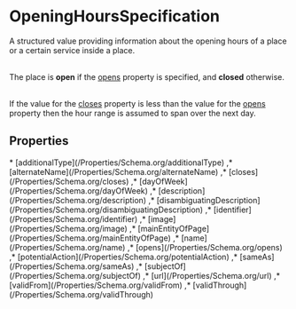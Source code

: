 # OpeningHoursSpecification

A structured value providing information about the opening hours of a place or a certain service inside a place.<br/><br/>

The place is <strong>open</strong> if the <a class="localLink" href="/opens">opens</a> property is specified, and <strong>closed</strong> otherwise.<br/><br/>

If the value for the <a class="localLink" href="/closes">closes</a> property is less than the value for the <a class="localLink" href="/opens">opens</a> property then the hour range is assumed to span over the next day.

## Properties

<Grid>
* [additionalType](/Properties/Schema.org/additionalType)
,* [alternateName](/Properties/Schema.org/alternateName)
,* [closes](/Properties/Schema.org/closes)
,* [dayOfWeek](/Properties/Schema.org/dayOfWeek)
,* [description](/Properties/Schema.org/description)
,* [disambiguatingDescription](/Properties/Schema.org/disambiguatingDescription)
,* [identifier](/Properties/Schema.org/identifier)
,* [image](/Properties/Schema.org/image)
,* [mainEntityOfPage](/Properties/Schema.org/mainEntityOfPage)
,* [name](/Properties/Schema.org/name)
,* [opens](/Properties/Schema.org/opens)
,* [potentialAction](/Properties/Schema.org/potentialAction)
,* [sameAs](/Properties/Schema.org/sameAs)
,* [subjectOf](/Properties/Schema.org/subjectOf)
,* [url](/Properties/Schema.org/url)
,* [validFrom](/Properties/Schema.org/validFrom)
,* [validThrough](/Properties/Schema.org/validThrough)

</Grid>

